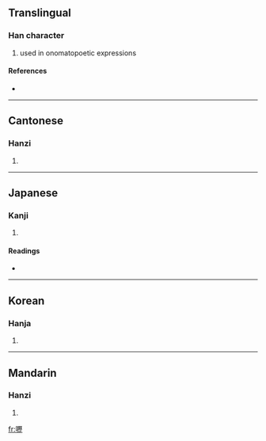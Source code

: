 {{also|呖}}
==Translingual==

===Han character===
{{Han char|rn=30|rad=口|as=16|sn=19|four=6101<sub>1</sub>|canj=口一竹一 (RMHM)}}

# used in onomatopoetic expressions

====References====
* {{Han ref|kx=0213.190|dkj=04546|dj=0436.010|hdz=10701.190|uh=56A6|ud=22182|bh=F1F2|bd=61938}}

----

==Cantonese==

===Hanzi===
{{yue-hanzi|jyut=|y=lik6|sim=呖}}

# {{defn|Cantonese}}

----

==Japanese==

===Kanji===
{{ja-kanji|grade=|rs=口16}}

# {{defn|Japanese}}

====Readings====
* {{ja-readings|on=[[れき]] (reki), [[りゃく]] (ryaku)|kun=}}

----

==Korean==

===Hanja===
{{ko-hanja|hangeul=력|rv=ryeok|mr=ryŏk}}

# {{defn|Korean}}

----

==Mandarin==

===Hanzi===
{{cmn-hanzi|sim=呖|pin=[[lì]] ([[li4]])|wg=li<sup>4</sup>}}

# {{defn|Mandarin}}

[[fr:嚦]]
